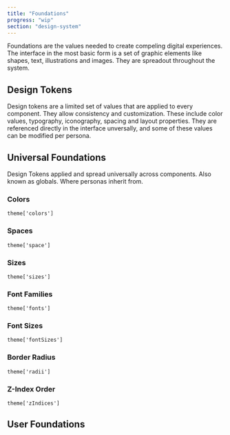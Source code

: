 ```yaml
---
title: "Foundations"
progress: "wip"
section: "design-system"
---
```




Foundations are the values needed to create compeling digital experiences. The interface in the most basic form is a set of graphic elements like shapes, text, illustrations and images. They are spreadout throughout the system.

## Design Tokens

Design tokens are a limited set of values that are applied to every component. They allow consistency and customization. These include color values, typography, iconography, spacing and layout properties. They are referenced directly in the interface unversally, and some of these values can be modified per persona.

## Universal Foundations 

Design Tokens applied and spread universally across components. Also known as globals. Where personas inherit from.


### Colors

```
theme['colors']
```

<ThemeColorsTable />

### Spaces 
```
theme['space']
```

<ThemeSpacesTable />

### Sizes
```
theme['sizes']
```

<ThemeSizesTable />

### Font Families
```
theme['fonts']
```

<ThemeFontFamiliesTable />

### Font Sizes
```
theme['fontSizes']
```

<ThemeFontSizesTable />

### Border Radius
```
theme['radii']
```


<ThemeBorderRadiusTable />

### Z-Index Order
```
theme['zIndices']
```

<ThemeZIndexTable />

## User Foundations